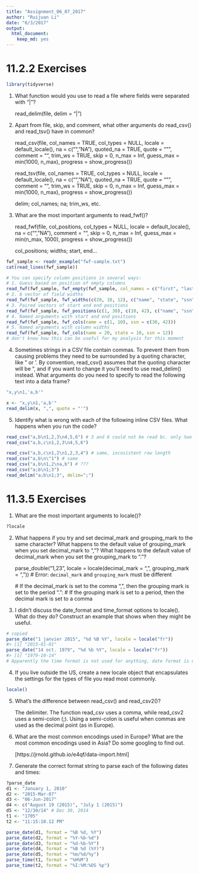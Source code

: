```yaml
---
title: "Assignment_06_07_2017"
author: "Ruijuan Li"
date: "6/3/2017"
output: 
  html_document: 
    keep_md: yes
---
```


# 11.2.2 Exercises

```r
library(tidyverse)
```

1. What function would you use to read a file where fields were separated with
“|”?

      read_delim(file, delim = "|")


2. Apart from file, skip, and comment, what other arguments do read_csv() and read_tsv() have in common?

      read_csv(file, col_names = TRUE, col_types = NULL,
  locale = default_locale(), na = c("", "NA"), quoted_na = TRUE,
  quote = "\"", comment = "", trim_ws = TRUE, skip = 0, n_max = Inf,
  guess_max = min(1000, n_max), progress = show_progress())

      read_tsv(file, col_names = TRUE, col_types = NULL,
  locale = default_locale(), na = c("", "NA"), quoted_na = TRUE,
  quote = "\"", comment = "", trim_ws = TRUE, skip = 0, n_max = Inf,
  guess_max = min(1000, n_max), progress = show_progress())
  
      delim; col_names; na; trim_ws, etc. 

3. What are the most important arguments to read_fwf()?

      read_fwf(file, col_positions, col_types = NULL, locale = default_locale(),
  na = c("", "NA"), comment = "", skip = 0, n_max = Inf,
  guess_max = min(n_max, 1000), progress = show_progress())

      col_positions; widths; start, end...
      
```r
fwf_sample <- readr_example("fwf-sample.txt")
cat(read_lines(fwf_sample))

# You can specify column positions in several ways:
# 1. Guess based on position of empty columns
read_fwf(fwf_sample, fwf_empty(fwf_sample, col_names = c("first", "last", "state", "ssn")))
# 2. A vector of field widths
read_fwf(fwf_sample, fwf_widths(c(20, 10, 12), c("name", "state", "ssn")))
# 3. Paired vectors of start and end positions
read_fwf(fwf_sample, fwf_positions(c(1, 30), c(10, 42), c("name", "ssn")))
# 4. Named arguments with start and end positions
read_fwf(fwf_sample, fwf_cols(name = c(1, 10), ssn = c(30, 42)))
# 5. Named arguments with column widths
read_fwf(fwf_sample, fwf_cols(name = 20, state = 10, ssn = 12))
# don't know how this can be useful for my analysis for this moment 
```

4. Sometimes strings in a CSV file contain commas. To prevent them from causing problems they need to be surrounded by a quoting character, like " or '. By convention, read_csv() assumes that the quoting character will be ", and if you want to change it you’ll need to use read_delim() instead. What arguments do you need to specify to read the following text into a data frame?

```r
"x,y\n1,'a,b'"

x <- "x,y\n1,'a,b'"
read_delim(x, ",", quote = "'")
```

5. Identify what is wrong with each of the following inline CSV files. What happens when you run the code?

```r
read_csv("a,b\n1,2,3\n4,5,6") # 3 and 6 could not be read bc. only two colomns
read_csv("a,b,c\n1,2,3\n4,5,6") 

read_csv("a,b,c\n1,2\n1,2,3,4") # same, incosistent row length
read_csv("a,b\n\"1") # same 
read_csv("a,b\n1,2\na,b") # ???
read_csv("a;b\n1;3")
read_delim("a;b\n1;3", delim=";") 
```

# 11.3.5 Exercises

1. What are the most important arguments to locale()?
```r
?locale
``` 

2. What happens if you try and set decimal_mark and grouping_mark to the same character? What happens to the default value of grouping_mark when you set decimal_mark to “,”? What happens to the default value of decimal_mark when you set the grouping_mark to “.”?

      parse_double("1,23", locale = locale(decimal_mark = ",", grouping_mark = ","))
      # Error: `decimal_mark` and `grouping_mark` must be different

      # If the decimal_mark is set to the comma “,", then the grouping mark is set to the period ".":
      # If the grouping mark is set to a period, then the decimal mark is set to a comma 

3. I didn’t discuss the date_format and time_format options to locale(). What do they do? Construct an example that shows when they might be useful.
```r
# copied 
parse_date("1 janvier 2015", "%d %B %Y", locale = locale("fr"))
#> [1] "2015-01-01"
parse_date("14 oct. 1979", "%d %b %Y", locale = locale("fr"))
#> [1] "1979-10-14"
# Apparently the time format is not used for anything, date format is used for guessing column types. 
```

4. If you live outside the US, create a new locale object that encapsulates the settings for the types of file you read most commonly.
```r
locale()
```

5. What’s the difference between read_csv() and read_csv2()?
      
      The delimiter. The function read_csv uses a comma, while read_csv2 uses a semi-colon (;). Using a semi-colon is useful when commas are used as the decimal point (as in Europe).

6. What are the most common encodings used in Europe? What are the most common encodings used in Asia? Do some googling to find out.
      
      [https://jrnold.github.io/e4qf/data-import.html]

7. Generate the correct format string to parse each of the following dates and times:

```r
?parse_date
d1 <- "January 1, 2010"
d2 <- "2015-Mar-07"
d3 <- "06-Jun-2017"
d4 <- c("August 19 (2015)", "July 1 (2015)")
d5 <- "12/30/14" # Dec 30, 2014
t1 <- "1705"
t2 <- "11:15:10.12 PM"
```

```r
parse_date(d1, format = "%B %d, %Y")
parse_date(d2, format = "%Y-%b-%d")
parse_date(d3, format = "%d-%b-%Y")
parse_date(d4, format = "%B %d (%Y)")
parse_date(d5, format = "%m/%d/%y")
parse_time(t1, format = "%H%M") 
parse_time(t2, format = "%I:%M:%OS %p") 
```






